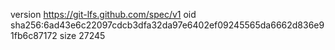 version https://git-lfs.github.com/spec/v1
oid sha256:6ad43e6c22097cdcb3dfa32da97e6402ef09245565da6662d836e91fb6c87172
size 27245

